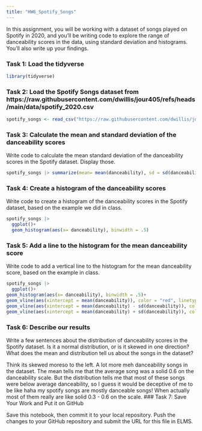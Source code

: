 ```yaml
---
title: "HW6_Spotify_Songs"
---
```


In this assignment, you will be working with a dataset of songs played on Spotify in 2020, and you'll be writing code to explore the range of danceability scores in the data, using standard deviation and histograms. You'll also write up your findings.

### Task 1: Load the tidyverse

```r
library(tidyverse)
```

### Task 2: Load the Spotify Songs dataset from https://raw.githubusercontent.com/dwillis/jour405/refs/heads/main/data/spotify_2020.csv

```r
spotify_songs <- read_csv("https://raw.githubusercontent.com/dwillis/jour405/refs/heads/main/data/spotify_2020.csv")
```

### Task 3: Calculate the mean and standard deviation of the danceability scores

Write code to calculate the mean standard deviation of the danceability scores in the Spotify dataset. Display those.

```r
spotify_songs |> summarize(mean= mean(danceability), sd = sd(danceability))
```

### Task 4: Create a histogram of the danceability scores

Write code to create a histogram of the danceability scores in the Spotify dataset, based on the example we did in class.

```r
spotify_songs |> 
  ggplot()+
  geom_histogram(aes(x= danceability), binwidth = .5)
```

### Task 5: Add a line to the histogram for the mean danceability score

Write code to add a vertical line to the histogram for the mean danceability score, based on the example in class.

```r
spotify_songs |> 
  ggplot()+
geom_histogram(aes(x= danceability), binwidth = .5)+
geom_vline(aes(xintercept = mean(danceability)), color = "red", linetype = "dashed", linewidth = 1 )+
geom_vline(aes(xintercept = mean(danceability) - sd(danceability)), color = "blue", linetype = "dashed", linewidth = 1)+
geom_vline(aes(xintercept = mean(danceability) + sd(danceability)), color = "blue", linetype = "dashed", linewidth = 1)
```

### Task 6: Describe our results

Write a few sentences about the distribution of danceability scores in the Spotify dataset. Is it a normal distribution, or is it skewed in one direction? What does the mean and distribution tell us about the songs in the dataset?

Think its skewed moreso to the left. A lot more meh danceability songs in the dataset. The mean tells me that the average song was a solid 0.6 on the danceability scale. But the distribution tells me that most of these songs were below average danceability, so I guess it would be deceptive of me to be like haha my spotify songs are mostly danceable songs! When actually most of them really are like solid 0.3 - 0.6 on the scale.
### Task 7: Save Your Work and Put it on GitHub

Save this notebook, then commit it to your local repository. Push the changes to your GitHub repository and submit the URL for this file in ELMS.

